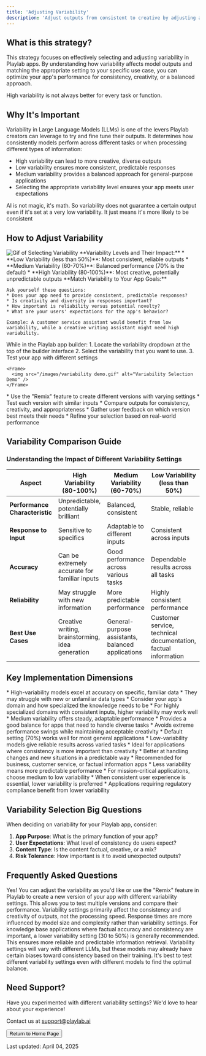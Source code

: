 ```yaml
---
title: 'Adjusting Variability'
description: 'Adjust outputs from consistent to creative by adjusting and selecting the right variability settings for your Playlab applications'
---
```


## <Icon icon="circle-question" size="24" className="inline-block align-text-bottom" /> What is this strategy?

This strategy focuses on effectively selecting and adjusting variability in Playlab apps. By understanding how variability affects model outputs and matching the appropriate setting to your specific use case, you can optimize your app's performance for consistency, creativity, or a balanced approach.

<Warning>High variability is not always better for every task or function.</Warning>

## <Icon icon="lightbulb" size="24" className="inline-block align-text-bottom" /> Why It's Important

Variability in Large Language Models (LLMs) is one of the levers Playlab creators can leverage to try and fine tune their outputs. It determines how consistently models perform across different tasks or when processing different types of information:

* High variability can lead to more creative, diverse outputs
* Low variability ensures more consistent, predictable responses
* Medium variability provides a balanced approach for general-purpose applications
* Selecting the appropriate variability level ensures your app meets user expectations

<Note>AI is not magic, it's math. So variability does not guarantee a certain output even if it's set at a very low variability. It just means it's more likely to be consistent</Note>

## <Icon icon="list-ol" size="24" className="inline-block align-text-bottom" /> How to Adjust Variability

<Frame>
  <img src="/images/variability.gif" alt="Gif of Selecting Variability" />
</Frame>

<Steps>
  <Step title="Understand Variability Levels">
    **Variability Levels and Their Impact:**
    * **Low Variability (less than 50%)**: Most consistent, reliable outputs
    * **Medium Variability (60-70%)**: Balanced performance (70% is the default)
    * **High Variability (80-100%)**: Most creative, potentially unpredictable outputs
  </Step>
  
  <Step title="Consider Your App's Purpose">
    **Match Variability to Your App Goals:**
    
    Ask yourself these questions:
    * Does your app need to provide consistent, predictable responses?
    * Is creativity and diversity in responses important?
    * How important is reliability versus potential novelty?
    * What are your users' expectations for the app's behavior?
    
    Example: A customer service assistant would benefit from low variability, while a creative writing assistant might need high variability.
  </Step>
  
  <Step title="Select Variability in Playlab">
    While in the Playlab app builder:
    1. Locate the variability dropdown at the top of the builder interface
    2. Select the variability that you want to use.
    3. Test your app with different settings
    
    <Frame>
      <img src="/images/variability demo.gif" alt="Variability Selection Demo" />
    </Frame>
  </Step>
  
  <Step title="Test and Refine">
    * Use the "Remix" feature to create different versions with varying settings
    * Test each version with similar inputs
    * Compare outputs for consistency, creativity, and appropriateness
    * Gather user feedback on which version best meets their needs
    * Refine your selection based on real-world performance
  </Step>
</Steps>

## <Icon icon="pen-to-square" size="24" className="inline-block align-text-bottom" /> Variability Comparison Guide

### Understanding the Impact of Different Variability Settings

| Aspect | High Variability (80-100%) | Medium Variability (60-70%) | Low Variability (less than 50%) |
|--------|---------------------------|----------------------------|------------------------|
| **Performance Characteristic** | Unpredictable, potentially brilliant | Balanced, consistent | Stable, reliable |
| **Response to Input** | Sensitive to specifics | Adaptable to different inputs | Consistent across inputs |
| **Accuracy** | Can be extremely accurate for familiar inputs | Good performance across various tasks | Dependable results across all tasks |
| **Reliability** | May struggle with new information | More predictable performance | Highly consistent performance |
| **Best Use Cases** | Creative writing, brainstorming, idea generation | General-purpose assistants, balanced applications | Customer service, technical documentation, factual information |

## <Icon icon="binoculars" size="24" className="inline-block align-text-bottom" /> Key Implementation Dimensions

<Accordion title="Match to Task Specificity">
  * High-variability models excel at accuracy on specific, familiar data
  * They may struggle with new or unfamiliar data types
  * Consider your app's domain and how specialized the knowledge needs to be
  * For highly specialized domains with consistent inputs, higher variability may work well
</Accordion>

<Accordion title="Choose Balance for Flexibility">
  * Medium variability offers steady, adaptable performance
  * Provides a good balance for apps that need to handle diverse tasks
  * Avoids extreme performance swings while maintaining acceptable creativity
  * Default setting (70%) works well for most general applications
</Accordion>

<Accordion title="Prioritize Stability for Consistency">
  * Low-variability models give reliable results across varied tasks
  * Ideal for applications where consistency is more important than creativity
  * Better at handling changes and new situations in a predictable way
  * Recommended for business, customer service, or factual information apps
</Accordion>

<Accordion title="Consider Predictability Requirements">
  * Less variability means more predictable performance
  * For mission-critical applications, choose medium to low variability
  * When consistent user experience is essential, lower variability is preferred
  * Applications requiring regulatory compliance benefit from lower variability
</Accordion>

## <Icon icon="file-code" size="24" className="inline-block align-text-bottom" /> Variability Selection Big Questions

When deciding on variability for your Playlab app, consider:

1. **App Purpose**: What is the primary function of your app?
2. **User Expectations**: What level of consistency do users expect?
3. **Content Type**: Is the content factual, creative, or a mix?
4. **Risk Tolerance**: How important is it to avoid unexpected outputs?


## <Icon icon="circle-question" size="24" className="inline-block align-text-bottom" /> Frequently Asked Questions

<Accordion title="Can I change variability after creating my app?">
  Yes! You can adjust the variability as you'd like or use the "Remix" feature in Playlab to create a new version of your app with different variability settings. This allows you to test multiple versions and compare their performance.
</Accordion>

<Accordion title="Does variability affect response speed?">
  Variability settings primarily affect the consistency and creativity of outputs, not the processing speed. Response times are more influenced by model size and complexity rather than variability settings.
</Accordion>

<Accordion title="What's the best variability setting for a knowledge base assistant?">
  For knowledge base applications where factual accuracy and consistency are important, a lower variability setting (30 to 50%) is generally recommended. This ensures more reliable and predictable information retrieval.
</Accordion>

<Accordion title="How does variability affect different LLM's?">
  Variability settings will vary with different LLMs, but these models may already have certain biases toward consistency based on their training. It's best to test different variability settings even with different models to find the optimal balance.
</Accordion>

## <Icon icon="bullhorn" size="24" className="inline-block align-text-bottom" /> Need Support?

<Info>
  Have you experimented with different variability settings? We'd love to hear about your experience!

  Contact us at [support@playlab.ai](mailto:support@playlab.ai)
</Info>

<div className="mt-8">
  <Button href="../index.md">Return to Home Page</Button>
</div>

Last updated: April 04, 2025